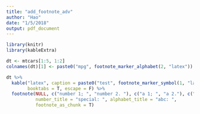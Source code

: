 ```yaml
---
title: "add_footnote_adv"
author: "Hao"
date: "1/5/2018"
output: pdf_document
---
```


```r
library(knitr)
library(kableExtra)

dt <- mtcars[1:5, 1:2]
colnames(dt)[1] <- paste0("mpg", footnote_marker_alphabet(2, "latex"))

dt %>%
  kable("latex", caption = paste0("test", footnote_marker_symbol(1, "latex")),
        booktabs = T, escape = F) %>%
  footnote(NULL, c("number 1; ", "number 2. "), c("a 1; ", "a 2."), c("s 1; ", "s 2."),
           number_title = "special: ", alphabet_title = "abc: ", 
           footnote_as_chunk = T)
```
